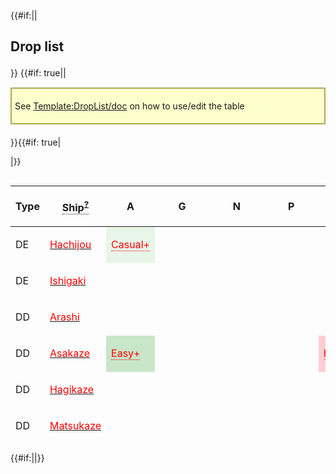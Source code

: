 {{#if:{{{compact|}}}||<h2>Drop list</h2>{{Section}}}}
{{#if: true||<div style="border: 2px solid #aa5; background: #ffc; padding: 5px; margin: 15px auto 20px;">See [[Template:DropList/doc]] on how to use/edit the table</div>
}}{{#if: true|<div class="toggle" data-target="droplist-non-rare-ship" data-default="hide" style="display: none;"><span class="toggle-show" style="cursor: pointer; color: #006cb0;">☑ All drops (enabled)</span><span class="toggle-hide" style="cursor: pointer; color: #006cb0;">☒ All drops (disabled, only rare drops)</span></div>
|}}<div style="max-height: 429px; overflow: auto;">
{| class="article-table sortable " align="center" width="100%" style="text-align:center; line-height:15px;"
!Type
!<span style="border-bottom:1px dotted;">Ship<sup>[[Template:DropList/doc|?]]</sup></span>
!A
!G
!N
!P
!Q
!style="background-color:#FFCDD2;color:red;"|'''R'''
|-
|DE
|[[Hachijou|<span style="color:red;">Hachijou</span>]]
|style="background-color:#E8F5E9;color:red"|<span title="Casual: &#10;&#160;&#160;S: 2.1% (1/48)&#10;Easy: &#10;&#160;&#160;S: 2% (25/1274)&#10;Medium: &#10;&#160;&#160;S: 1.8% (19/1067)&#10;Hard: &#10;&#160;&#160;S: 2.7% (130/4761)" style="cursor:help;border-bottom:1px dotted">Casual+</span>
|
|
|
|
|
|-
|DE
|[[Ishigaki|<span style="color:red;">Ishigaki</span>]]
|
|
|
|
|
|style="background-color:#E8F5E9;color:"|<span title="Casual: &#10;&#160;&#160;S: 3.9% (46/1166) &#10;&#160;&#160;A: 1.1% (2/190)&#10;Easy: &#10;&#160;&#160;S: 6.4% (252/3945) &#10;&#160;&#160;A: 1.5% (11/750)&#10;Medium: &#10;&#160;&#160;S: 5.4% (96/1783) &#10;&#160;&#160;A: 1.7% (14/846)&#10;Hard: &#10;&#160;&#160;S: 7.7% (1739/22718) &#10;&#160;&#160;A: 3.9% (431/11077)" style="cursor:help;border-bottom:1px dotted">Casual+</span>
|-
|DD
|[[Arashi|<span style="color:red;">Arashi</span>]]
|
|
|
|
|
|style="background-color:#E8F5E9;color:"|<span title="Casual: &#10;&#160;&#160;S: 1.9% (22/1166)&#10;Easy: &#10;&#160;&#160;S: 1.7% (67/3945) &#10;&#160;&#160;A: 2% (15/750)&#10;Medium: &#10;&#160;&#160;S: 1.7% (31/1783) &#10;&#160;&#160;A: 1.7% (14/846)&#10;Hard: &#10;&#160;&#160;S: 2% (454/22718) &#10;&#160;&#160;A: 2.2% (240/11077)" style="cursor:help;border-bottom:1px dotted">Casual+</span>
|-
|DD
|[[Asakaze|<span style="color:red;">Asakaze</span>]]
|style="background-color:#C8E6C9;color:red"|<span title="Easy: &#10;&#160;&#160;S: 2% (26/1274)&#10;Medium: &#10;&#160;&#160;S: 2% (21/1067)&#10;Hard: &#10;&#160;&#160;S: 2.7% (129/4761)" style="cursor:help;border-bottom:1px dotted">Easy+</span>
|
|
|
|style="background-color:#FFCDD2;color:red"|<span title="Hard: &#10;&#160;&#160;S: 1.4% (187/13322)" style="cursor:help;border-bottom:1px dotted">Hard+</span>
|
|-
|DD
|[[Hagikaze|<span style="color:red;">Hagikaze</span>]]
|
|
|
|
|
|style="background-color:#E8F5E9;color:"|<span title="Casual: &#10;&#160;&#160;S: 2.1% (24/1166)&#10;Easy: &#10;&#160;&#160;S: 1.7% (67/3945) &#10;&#160;&#160;A: 2.1% (16/750)&#10;Medium: &#10;&#160;&#160;S: 1.8% (32/1783) &#10;&#160;&#160;A: 1.2% (10/846)&#10;Hard: &#10;&#160;&#160;S: 2.1% (469/22718) &#10;&#160;&#160;A: 2% (222/11077)" style="cursor:help;border-bottom:1px dotted">Casual+</span>
|-
|DD
|[[Matsukaze|<span style="color:red;">Matsukaze</span>]]
|
|
|
|
|
|style="background-color:#E8F5E9;color:"|<span title="Casual: &#10;&#160;&#160;S: 4.1% (48/1166) &#10;&#160;&#160;A: 2.6% (5/190)&#10;Easy: &#10;&#160;&#160;S: 4% (156/3945) &#10;&#160;&#160;A: 1.9% (14/750)&#10;Medium: &#10;&#160;&#160;S: 5.7% (101/1783) &#10;&#160;&#160;A: 2.1% (18/846)&#10;Hard: &#10;&#160;&#160;S: 5.4% (1235/22718) &#10;&#160;&#160;A: 2.8% (310/11077)" style="cursor:help;border-bottom:1px dotted">Casual+</span>
|-
|DD
|[[Minazuki|<span style="color:red;">Minazuki</span>]]
|style="background-color:#C8E6C9;color:red"|<span title="Easy: &#10;&#160;&#160;S: 1.3% (16/1274)&#10;Medium: &#10;&#160;&#160;S: 1.7% (18/1067)&#10;Hard: &#10;&#160;&#160;S: 1.4% (66/4761)" style="cursor:help;border-bottom:1px dotted">Easy+</span>
|
|
|
|style="background-color:#E8F5E9;color:red"|<span title="Casual: &#10;&#160;&#160;S: 1.5% (13/844)&#10;Easy: &#10;&#160;&#160;S: 1.7% (45/2640)&#10;Medium: &#10;&#160;&#160;S: 1.1% (12/1106)&#10;Hard: &#10;&#160;&#160;S: 1.4% (190/13322)" style="cursor:help;border-bottom:1px dotted">Casual+</span>
|
|-
|DD
|[[Minegumo|<span style="color:red;">Minegumo</span>]]
|
|
|
|
|
|style="background-color:#E8F5E9;color:"|<span title="Casual: &#10;&#160;&#160;S: 1.5% (17/1166)&#10;Easy: &#10;&#160;&#160;S: 2.7% (105/3945)&#10;Medium: &#10;&#160;&#160;S: 3.5% (62/1783)&#10;Hard: &#10;&#160;&#160;S: 2.7% (603/22718) &#10;&#160;&#160;A: 0.9% (102/11077)" style="cursor:help;border-bottom:1px dotted">Casual+</span>
|-
|DD
|[[Uzuki|<span style="color:red;">Uzuki</span>]]
|style="background-color:#E8F5E9;color:red"|<span title="Casual: &#10;&#160;&#160;S: 4.2% (2/48)&#10;Easy: &#10;&#160;&#160;S: 1.8% (23/1274)&#10;Medium: &#10;&#160;&#160;S: 1.9% (20/1067)&#10;Hard: &#10;&#160;&#160;S: 1.4% (69/4761)" style="cursor:help;border-bottom:1px dotted">Casual+</span>
|
|
|
|style="background-color:#E8F5E9;color:red"|<span title="Casual: &#10;&#160;&#160;S: 1.3% (11/844)&#10;Easy: &#10;&#160;&#160;S: 1.7% (45/2640)&#10;Medium: &#10;&#160;&#160;S: 0.8% (9/1106)&#10;Hard: &#10;&#160;&#160;S: 1.5% (197/13322)" style="cursor:help;border-bottom:1px dotted">Casual+</span>
|
|-
|CL
|[[Ooyodo|<span style="color:red;">Ooyodo</span>]]
|
|
|
|
|
|style="background-color:#E8F5E9;color:"|<span title="Casual: &#10;&#160;&#160;S: 4.2% (49/1166)&#10;Easy: &#10;&#160;&#160;S: 3.6% (141/3945)&#10;Medium: &#10;&#160;&#160;S: 4% (71/1783) &#10;&#160;&#160;A: 0.5% (4/846)&#10;Hard: &#10;&#160;&#160;S: 4.3% (979/22718) &#10;&#160;&#160;A: 0.8% (89/11077)" style="cursor:help;border-bottom:1px dotted">Casual+</span>
|-
|CA
|[[Mikuma|<span style="color:red;">Mikuma</span>]]
|style="background-color:#C8E6C9;color:red"|<span title="Easy: &#10;&#160;&#160;S: 1.6% (20/1274)&#10;Medium: &#10;&#160;&#160;S: 1.2% (13/1067)&#10;Hard: &#10;&#160;&#160;S: 1.4% (65/4761)" style="cursor:help;border-bottom:1px dotted">Easy+</span>
|
|
|
|style="background-color:#C8E6C9;color:red"|<span title="Easy: &#10;&#160;&#160;S: 0.4% (10/2640)&#10;Medium: &#10;&#160;&#160;S: 1.4% (16/1106)&#10;Hard: &#10;&#160;&#160;S: 1.5% (195/13322)" style="cursor:help;border-bottom:1px dotted">Easy+</span>
|
|-
|CV
|[[Unryuu|<span style="color:red;">Unryuu</span>]]
|style="background-color:#C8E6C9;color:red"|<span title="Easy: &#10;&#160;&#160;S: 1.3% (17/1274)&#10;Medium: &#10;&#160;&#160;S: 1.6% (17/1067)&#10;Hard: &#10;&#160;&#160;S: 1.9% (89/4761)" style="cursor:help;border-bottom:1px dotted">Easy+</span>
|
|
|
|
|
|-
|SSV
|[[I-13|<span style="color:red;">I-13</span>]]
|
|
|
|
|
|style="background-color:#E8F5E9;color:red"|<span title="Casual: &#10;&#160;&#160;S: 1.6% (19/1166)&#10;Easy: &#10;&#160;&#160;S: 1.1% (45/3945)&#10;Medium: &#10;&#160;&#160;S: 0.7% (13/1783)&#10;Hard: &#10;&#160;&#160;S: 1.8% (411/22718)" style="cursor:help;border-bottom:1px dotted">Casual+</span>
|-
|AR
|[[Akashi|<span style="color:red;">Akashi</span>]]
|style="background-color:#C8E6C9;color:red"|<span title="Easy: &#10;&#160;&#160;S: 0.3% (4/1274)&#10;Medium: &#10;&#160;&#160;S: 0.7% (7/1067)&#10;Hard: &#10;&#160;&#160;S: 1% (47/4761)" style="cursor:help;border-bottom:1px dotted">Easy+</span>
|
|
|
|
|
|-
|CT
|[[Kashima|<span style="color:red;">Kashima</span>]]
|
|
|
|
|
|style="background-color:#E8F5E9;color:"|<span title="Casual: &#10;&#160;&#160;S: 1.9% (22/1166)&#10;Easy: &#10;&#160;&#160;S: 2.6% (103/3945)&#10;Medium: &#10;&#160;&#160;S: 4.4% (78/1783) &#10;&#160;&#160;A: 1.9% (16/846)&#10;Hard: &#10;&#160;&#160;S: 3.6% (826/22718) &#10;&#160;&#160;A: 1.3% (146/11077)" style="cursor:help;border-bottom:1px dotted">Casual+</span>
|- class="toggle-target-droplist-non-rare-ship" style="display:none;"
|DD
|[[Yayoi|<span style="color:green;">Yayoi</span>]]
|style="background-color:#E8F5E9;color:red"|<span title="Casual: &#10;&#160;&#160;S: 6.3% (3/48)&#10;Easy: &#10;&#160;&#160;S: 1.2% (15/1274)&#10;Medium: &#10;&#160;&#160;S: 1.3% (14/1067)&#10;Hard: &#10;&#160;&#160;S: 1.4% (66/4761)" style="cursor:help;border-bottom:1px dotted">Casual+</span>
|style="background-color:#FFE0B2;color:red"|<span title="Medium: &#10;&#160;&#160;S: 6.7% (1/15)&#10;Hard: &#10;&#160;&#160;S: 1.7% (1/59)" style="cursor:help;border-bottom:1px dotted">Medium+</span>
|
|
|style="background-color:#E8F5E9;color:red"|<span title="Casual: &#10;&#160;&#160;S: 1.7% (14/844)&#10;Easy: &#10;&#160;&#160;S: 1.1% (29/2640)&#10;Medium: &#10;&#160;&#160;S: 1% (11/1106)&#10;Hard: &#10;&#160;&#160;S: 1.4% (183/13322)" style="cursor:help;border-bottom:1px dotted">Casual+</span>
|
|- class="toggle-target-droplist-non-rare-ship" style="display:none;"
|CL
|[[Abukuma|<span style="color:green;">Abukuma</span>]]
|style="background-color:#C8E6C9;color:red"|<span title="Easy: &#10;&#160;&#160;S: 1.6% (20/1274)&#10;Medium: &#10;&#160;&#160;S: 1% (11/1067)&#10;Hard: &#10;&#160;&#160;S: 1.3% (61/4761)" style="cursor:help;border-bottom:1px dotted">Easy+</span>
|
|
|
|style="background-color:#E8F5E9;color:red"|<span title="Casual: &#10;&#160;&#160;S: 1.5% (13/844)&#10;Easy: &#10;&#160;&#160;S: 1.4% (38/2640)&#10;Medium: &#10;&#160;&#160;S: 1.3% (14/1106)&#10;Hard: &#10;&#160;&#160;S: 1.6% (212/13322)" style="cursor:help;border-bottom:1px dotted">Casual+</span>
|
|- class="toggle-target-droplist-non-rare-ship" style="display:none;"
|CL
|[[Kinu|<span style="color:green;">Kinu</span>]]
|style="background-color:#E8F5E9;color:red"|<span title="Casual: &#10;&#160;&#160;S: 4.2% (2/48)&#10;Easy: &#10;&#160;&#160;S: 0.9% (11/1274)&#10;Medium: &#10;&#160;&#160;S: 0.8% (9/1067)&#10;Hard: &#10;&#160;&#160;S: 1.2% (57/4761)" style="cursor:help;border-bottom:1px dotted">Casual+</span>
|
|
|
|style="background-color:#E8F5E9;color:red"|<span title="Casual: &#10;&#160;&#160;S: 0.5% (4/844)&#10;Easy: &#10;&#160;&#160;S: 1.4% (38/2640)&#10;Medium: &#10;&#160;&#160;S: 1.7% (19/1106)&#10;Hard: &#10;&#160;&#160;S: 1.4% (182/13322)" style="cursor:help;border-bottom:1px dotted">Casual+</span>
|
|- class="toggle-target-droplist-non-rare-ship" style="display:none;"
|CL
|[[Kitakami|<span style="color:green;">Kitakami</span>]]
|style="background-color:#C8E6C9;color:red"|<span title="Easy: &#10;&#160;&#160;S: 1.3% (17/1274)&#10;Medium: &#10;&#160;&#160;S: 1.8% (19/1067)&#10;Hard: &#10;&#160;&#160;S: 1.3% (64/4761)" style="cursor:help;border-bottom:1px dotted">Easy+</span>
|style="background-color:#FFCDD2;color:red"|<span title="Hard: &#10;&#160;&#160;S: 3.4% (2/59)" style="cursor:help;border-bottom:1px dotted">Hard+</span>
|
|
|style="background-color:#E8F5E9;color:red"|<span title="Casual: &#10;&#160;&#160;S: 2.3% (19/844)&#10;Easy: &#10;&#160;&#160;S: 1.3% (35/2640)&#10;Medium: &#10;&#160;&#160;S: 1.4% (15/1106)&#10;Hard: &#10;&#160;&#160;S: 1.4% (189/13322)" style="cursor:help;border-bottom:1px dotted">Casual+</span>
|
|- class="toggle-target-droplist-non-rare-ship" style="display:none;"
|CL
|[[Nagara|<span style="color:green;">Nagara</span>]]
|style="background-color:#E8F5E9;color:"|<span title="Casual: &#10;&#160;&#160;S: 4.2% (2/48)&#10;Easy: &#10;&#160;&#160;S: 1.8% (23/1274) &#10;&#160;&#160;A: 2.1% (5/235)&#10;Medium: &#10;&#160;&#160;S: 1.5% (16/1067) &#10;&#160;&#160;A: 0.7% (1/143)&#10;Hard: &#10;&#160;&#160;S: 1.5% (73/4761) &#10;&#160;&#160;A: 1.1% (20/1883)" style="cursor:help;border-bottom:1px dotted">Casual+</span>
|style="background-color:#FFCDD2;color:red"|<span title="Hard: &#10;&#160;&#160;S: 1.7% (1/59)" style="cursor:help;border-bottom:1px dotted">Hard+</span>
|style="background-color:#E8F5E9;color:red"|<span title="Casual: &#10;&#160;&#160;S: 3.6% (2/56)&#10;Medium: &#10;&#160;&#160;S: 1.9% (1/52)&#10;Hard: &#10;&#160;&#160;S: 0.6% (1/178)" style="cursor:help;border-bottom:1px dotted">Casual+</span>
|style="background-color:#E8F5E9;color:red"|<span title="Casual: &#10;&#160;&#160;S: 1.1% (13/1213)&#10;Easy: &#10;&#160;&#160;S: 1.1% (43/4045)&#10;Medium: &#10;&#160;&#160;S: 1.6% (32/2026)&#10;Hard: &#10;&#160;&#160;S: 1.4% (320/22203)" style="cursor:help;border-bottom:1px dotted">Casual+</span>
|style="background-color:#E8F5E9;color:"|<span title="Casual: &#10;&#160;&#160;S: 1.3% (11/844)&#10;Easy: &#10;&#160;&#160;S: 1.4% (37/2640) &#10;&#160;&#160;A: 0.6% (15/2396)&#10;Medium: &#10;&#160;&#160;S: 0.9% (10/1106) &#10;&#160;&#160;A: 1.2% (18/1538)&#10;Hard: &#10;&#160;&#160;S: 1.3% (175/13322) &#10;&#160;&#160;A: 1.1% (224/19885)" style="cursor:help;border-bottom:1px dotted">Casual+</span>
|
|- class="toggle-target-droplist-non-rare-ship" style="display:none;"
|CL
|[[Ooi|<span style="color:green;">Ooi</span>]]
|style="background-color:#C8E6C9;color:red"|<span title="Easy: &#10;&#160;&#160;S: 1.2% (15/1274)&#10;Medium: &#10;&#160;&#160;S: 1.7% (18/1067)&#10;Hard: &#10;&#160;&#160;S: 1.2% (56/4761)" style="cursor:help;border-bottom:1px dotted">Easy+</span>
|
|
|
|style="background-color:#E8F5E9;color:red"|<span title="Casual: &#10;&#160;&#160;S: 1.2% (10/844)&#10;Easy: &#10;&#160;&#160;S: 1.7% (44/2640)&#10;Medium: &#10;&#160;&#160;S: 1.5% (17/1106)&#10;Hard: &#10;&#160;&#160;S: 1.3% (175/13322)" style="cursor:help;border-bottom:1px dotted">Casual+</span>
|
|- class="toggle-target-droplist-non-rare-ship" style="display:none;"
|CL
|[[Sendai|<span style="color:green;">Sendai</span>]]
|style="background-color:#E8F5E9;color:"|<span title="Casual: &#10;&#160;&#160;A: 9.1% (1/11)&#10;Easy: &#10;&#160;&#160;S: 1.3% (16/1274) &#10;&#160;&#160;A: 0.9% (2/235)&#10;Medium: &#10;&#160;&#160;S: 2.5% (27/1067)&#10;Hard: &#10;&#160;&#160;S: 1.5% (71/4761) &#10;&#160;&#160;A: 1.4% (27/1883)" style="cursor:help;border-bottom:1px dotted">Casual+</span>
|style="background-color:#C8E6C9;color:red"|<span title="Easy: &#10;&#160;&#160;S: 7.7% (1/13)&#10;Hard: &#10;&#160;&#160;S: 1.7% (1/59)" style="cursor:help;border-bottom:1px dotted">Easy+</span>
|style="background-color:#C8E6C9;color:red"|<span title="Easy: &#10;&#160;&#160;S: 2.8% (3/106)&#10;Medium: &#10;&#160;&#160;S: 1.9% (1/52)&#10;Hard: &#10;&#160;&#160;S: 1.1% (2/178)" style="cursor:help;border-bottom:1px dotted">Easy+</span>
|style="background-color:#E8F5E9;color:red"|<span title="Casual: &#10;&#160;&#160;S: 1.7% (21/1213)&#10;Easy: &#10;&#160;&#160;S: 1.5% (62/4045)&#10;Medium: &#10;&#160;&#160;S: 1.7% (34/2026)&#10;Hard: &#10;&#160;&#160;S: 1.3% (283/22203)" style="cursor:help;border-bottom:1px dotted">Casual+</span>
|style="background-color:#E8F5E9;color:"|<span title="Casual: &#10;&#160;&#160;S: 1.7% (14/844)&#10;Easy: &#10;&#160;&#160;S: 1.2% (31/2640)&#10;Medium: &#10;&#160;&#160;S: 1.8% (20/1106) &#10;&#160;&#160;A: 0.6% (9/1538)&#10;Hard: &#10;&#160;&#160;S: 1.3% (174/13322) &#10;&#160;&#160;A: 1.1% (215/19885)" style="cursor:help;border-bottom:1px dotted">Casual+</span>
|
|- class="toggle-target-droplist-non-rare-ship" style="display:none;"
|CL
|[[Yuubari|<span style="color:green;">Yuubari</span>]]
|style="background-color:#E8F5E9;color:red"|<span title="Casual: &#10;&#160;&#160;S: 6.3% (3/48)&#10;Easy: &#10;&#160;&#160;S: 1.3% (16/1274)&#10;Medium: &#10;&#160;&#160;S: 1.3% (14/1067)&#10;Hard: &#10;&#160;&#160;S: 1.1% (52/4761)" style="cursor:help;border-bottom:1px dotted">Casual+</span>
|style="background-color:#FFCDD2;color:red"|<span title="Hard: &#10;&#160;&#160;S: 3.4% (2/59)" style="cursor:help;border-bottom:1px dotted">Hard+</span>
|
|
|style="background-color:#E8F5E9;color:red"|<span title="Casual: &#10;&#160;&#160;S: 1.1% (9/844)&#10;Easy: &#10;&#160;&#160;S: 1.2% (32/2640)&#10;Medium: &#10;&#160;&#160;S: 1.3% (14/1106)&#10;Hard: &#10;&#160;&#160;S: 1.6% (209/13322)" style="cursor:help;border-bottom:1px dotted">Casual+</span>
|
|- class="toggle-target-droplist-non-rare-ship" style="display:none;"
|CA
|[[Atago|<span style="color:green;">Atago</span>]]
|style="background-color:#C8E6C9;color:"|<span title="Easy: &#10;&#160;&#160;S: 1.4% (18/1274)&#10;Medium: &#10;&#160;&#160;S: 1.6% (17/1067)&#10;Hard: &#10;&#160;&#160;S: 1.3% (60/4761) &#10;&#160;&#160;A: 1.2% (22/1883)" style="cursor:help;border-bottom:1px dotted">Easy+</span>
|style="background-color:#FFCDD2;color:red"|<span title="Hard: &#10;&#160;&#160;S: 1.7% (1/59)" style="cursor:help;border-bottom:1px dotted">Hard+</span>
|style="background-color:#FFE0B2;color:red"|<span title="Medium: &#10;&#160;&#160;S: 1.9% (1/52)&#10;Hard: &#10;&#160;&#160;S: 0.6% (1/178)" style="cursor:help;border-bottom:1px dotted">Medium+</span>
|style="background-color:#C8E6C9;color:red"|<span title="Easy: &#10;&#160;&#160;S: 0.2% (8/4045)&#10;Medium: &#10;&#160;&#160;S: 1% (21/2026)&#10;Hard: &#10;&#160;&#160;S: 1.4% (309/22203)" style="cursor:help;border-bottom:1px dotted">Easy+</span>
|style="background-color:#E8F5E9;color:red"|<span title="Casual: &#10;&#160;&#160;S: 0.9% (8/844)&#10;Easy: &#10;&#160;&#160;S: 1.1% (29/2640)&#10;Medium: &#10;&#160;&#160;S: 1.2% (13/1106)&#10;Hard: &#10;&#160;&#160;S: 1.4% (184/13322)" style="cursor:help;border-bottom:1px dotted">Casual+</span>
|style="background-color:#E8F5E9;color:"|<span title="Casual: &#10;&#160;&#160;S: 2.3% (27/1166) &#10;&#160;&#160;A: 1.1% (2/190)&#10;Easy: &#10;&#160;&#160;S: 2.1% (82/3945) &#10;&#160;&#160;A: 2.7% (20/750)&#10;Medium: &#10;&#160;&#160;S: 1.9% (34/1783) &#10;&#160;&#160;A: 2.2% (19/846)&#10;Hard: &#10;&#160;&#160;S: 2% (455/22718) &#10;&#160;&#160;A: 2% (227/11077)" style="cursor:help;border-bottom:1px dotted">Casual+</span>
|- class="toggle-target-droplist-non-rare-ship" style="display:none;"
|CA
|[[Chikuma|<span style="color:green;">Chikuma</span>]]
|
|
|
|
|
|style="background-color:#E8F5E9;color:"|<span title="Casual: &#10;&#160;&#160;S: 2.2% (26/1166) &#10;&#160;&#160;A: 0.5% (1/190)&#10;Easy: &#10;&#160;&#160;S: 2.3% (89/3945) &#10;&#160;&#160;A: 2.4% (18/750)&#10;Medium: &#10;&#160;&#160;S: 1.7% (30/1783) &#10;&#160;&#160;A: 1.7% (14/846)&#10;Hard: &#10;&#160;&#160;S: 2% (449/22718) &#10;&#160;&#160;A: 1.9% (206/11077)" style="cursor:help;border-bottom:1px dotted">Casual+</span>
|- class="toggle-target-droplist-non-rare-ship" style="display:none;"
|CA
|[[Kinugasa|<span style="color:green;">Kinugasa</span>]]
|style="background-color:#C8E6C9;color:red"|<span title="Easy: &#10;&#160;&#160;S: 0.9% (12/1274)&#10;Medium: &#10;&#160;&#160;S: 1.1% (12/1067)&#10;Hard: &#10;&#160;&#160;S: 1.1% (53/4761)" style="cursor:help;border-bottom:1px dotted">Easy+</span>
|
|
|
|style="background-color:#E8F5E9;color:red"|<span title="Casual: &#10;&#160;&#160;S: 1.3% (11/844)&#10;Easy: &#10;&#160;&#160;S: 1.4% (37/2640)&#10;Medium: &#10;&#160;&#160;S: 1.6% (18/1106)&#10;Hard: &#10;&#160;&#160;S: 1.3% (174/13322)" style="cursor:help;border-bottom:1px dotted">Casual+</span>
|style="background-color:#E8F5E9;color:"|<span title="Casual: &#10;&#160;&#160;S: 1.9% (22/1166) &#10;&#160;&#160;A: 0.5% (1/190)&#10;Easy: &#10;&#160;&#160;S: 2.3% (89/3945) &#10;&#160;&#160;A: 2.7% (20/750)&#10;Medium: &#10;&#160;&#160;S: 1.9% (34/1783) &#10;&#160;&#160;A: 1.5% (13/846)&#10;Hard: &#10;&#160;&#160;S: 2.3% (520/22718) &#10;&#160;&#160;A: 2.2% (244/11077)" style="cursor:help;border-bottom:1px dotted">Casual+</span>
|- class="toggle-target-droplist-non-rare-ship" style="display:none;"
|CA
|[[Kumano|<span style="color:green;">Kumano</span>]]
|
|
|
|
|
|style="background-color:#E8F5E9;color:"|<span title="Casual: &#10;&#160;&#160;S: 2.6% (30/1166) &#10;&#160;&#160;A: 1.6% (3/190)&#10;Easy: &#10;&#160;&#160;S: 2% (77/3945) &#10;&#160;&#160;A: 1.9% (14/750)&#10;Medium: &#10;&#160;&#160;S: 2.5% (44/1783) &#10;&#160;&#160;A: 1.9% (16/846)&#10;Hard: &#10;&#160;&#160;S: 1.9% (435/22718) &#10;&#160;&#160;A: 1.9% (212/11077)" style="cursor:help;border-bottom:1px dotted">Casual+</span>
|- class="toggle-target-droplist-non-rare-ship" style="display:none;"
|CA
|[[Mogami|<span style="color:green;">Mogami</span>]]
|style="background-color:#E8F5E9;color:red"|<span title="Casual: &#10;&#160;&#160;S: 6.3% (3/48)&#10;Easy: &#10;&#160;&#160;S: 0.6% (8/1274)&#10;Medium: &#10;&#160;&#160;S: 1.1% (12/1067)&#10;Hard: &#10;&#160;&#160;S: 1.3% (60/4761)" style="cursor:help;border-bottom:1px dotted">Casual+</span>
|style="background-color:#E8F5E9;color:red"|<span title="Casual: &#10;&#160;&#160;S: 14.3% (1/7)&#10;Hard: &#10;&#160;&#160;S: 3.4% (2/59)" style="cursor:help;border-bottom:1px dotted">Casual+</span>
|style="background-color:#FFCDD2;color:red"|<span title="Hard: &#10;&#160;&#160;S: 0.6% (1/178)" style="cursor:help;border-bottom:1px dotted">Hard+</span>
|style="background-color:#FFCDD2;color:red"|<span title="Hard: &#10;&#160;&#160;S: 0.5% (111/22203)" style="cursor:help;border-bottom:1px dotted">Hard+</span>
|style="background-color:#E8F5E9;color:red"|<span title="Casual: &#10;&#160;&#160;S: 1.3% (11/844)&#10;Easy: &#10;&#160;&#160;S: 1.5% (40/2640)&#10;Medium: &#10;&#160;&#160;S: 0.6% (7/1106)&#10;Hard: &#10;&#160;&#160;S: 1.4% (188/13322)" style="cursor:help;border-bottom:1px dotted">Casual+</span>
|style="background-color:#E8F5E9;color:"|<span title="Casual: &#10;&#160;&#160;S: 1.6% (19/1166) &#10;&#160;&#160;A: 2.6% (5/190)&#10;Easy: &#10;&#160;&#160;S: 1.9% (73/3945) &#10;&#160;&#160;A: 2% (15/750)&#10;Medium: &#10;&#160;&#160;S: 1.8% (32/1783) &#10;&#160;&#160;A: 1.5% (13/846)&#10;Hard: &#10;&#160;&#160;S: 1.9% (424/22718) &#10;&#160;&#160;A: 1.7% (190/11077)" style="cursor:help;border-bottom:1px dotted">Casual+</span>
|- class="toggle-target-droplist-non-rare-ship" style="display:none;"
|CA
|[[Myoukou|<span style="color:green;">Myoukou</span>]]
|style="background-color:#E8F5E9;color:"|<span title="Casual: &#10;&#160;&#160;S: 4.2% (2/48)&#10;Easy: &#10;&#160;&#160;S: 1.8% (23/1274)&#10;Medium: &#10;&#160;&#160;S: 1.5% (16/1067)&#10;Hard: &#10;&#160;&#160;S: 1.9% (90/4761) &#10;&#160;&#160;A: 1% (18/1883)" style="cursor:help;border-bottom:1px dotted">Casual+</span>
|style="background-color:#FFCDD2;color:red"|<span title="Hard: &#10;&#160;&#160;S: 5.1% (3/59)" style="cursor:help;border-bottom:1px dotted">Hard+</span>
|style="background-color:#FFCDD2;color:red"|<span title="Hard: &#10;&#160;&#160;S: 2.2% (4/178)" style="cursor:help;border-bottom:1px dotted">Hard+</span>
|style="background-color:#FFCDD2;color:red"|<span title="Hard: &#10;&#160;&#160;S: 1.5% (327/22203)" style="cursor:help;border-bottom:1px dotted">Hard+</span>
|style="background-color:#E8F5E9;color:red"|<span title="Casual: &#10;&#160;&#160;S: 1.8% (15/844)&#10;Easy: &#10;&#160;&#160;S: 1.3% (33/2640)&#10;Medium: &#10;&#160;&#160;S: 0.9% (10/1106)&#10;Hard: &#10;&#160;&#160;S: 1.4% (189/13322)" style="cursor:help;border-bottom:1px dotted">Casual+</span>
|style="background-color:#E8F5E9;color:"|<span title="Casual: &#10;&#160;&#160;S: 1.3% (15/1166) &#10;&#160;&#160;A: 1.6% (3/190)&#10;Easy: &#10;&#160;&#160;S: 2.3% (90/3945) &#10;&#160;&#160;A: 1.2% (9/750)&#10;Medium: &#10;&#160;&#160;S: 2.3% (41/1783) &#10;&#160;&#160;A: 3% (25/846)&#10;Hard: &#10;&#160;&#160;S: 1.9% (439/22718) &#10;&#160;&#160;A: 2% (218/11077)" style="cursor:help;border-bottom:1px dotted">Casual+</span>
|- class="toggle-target-droplist-non-rare-ship" style="display:none;"
|CA
|[[Suzuya|<span style="color:green;">Suzuya</span>]]
|
|
|
|
|
|style="background-color:#E8F5E9;color:"|<span title="Casual: &#10;&#160;&#160;S: 1.8% (21/1166) &#10;&#160;&#160;A: 1.6% (3/190)&#10;Easy: &#10;&#160;&#160;S: 2.4% (95/3945) &#10;&#160;&#160;A: 1.5% (11/750)&#10;Medium: &#10;&#160;&#160;S: 2.2% (40/1783) &#10;&#160;&#160;A: 2.7% (23/846)&#10;Hard: &#10;&#160;&#160;S: 2% (455/22718) &#10;&#160;&#160;A: 1.8% (202/11077)" style="cursor:help;border-bottom:1px dotted">Casual+</span>
|- class="toggle-target-droplist-non-rare-ship" style="display:none;"
|CA
|[[Takao|<span style="color:green;">Takao</span>]]
|style="background-color:#E8F5E9;color:"|<span title="Casual: &#10;&#160;&#160;S: 2.1% (1/48)&#10;Easy: &#10;&#160;&#160;S: 1.1% (14/1274)&#10;Medium: &#10;&#160;&#160;S: 2.1% (22/1067)&#10;Hard: &#10;&#160;&#160;S: 1.4% (67/4761) &#10;&#160;&#160;A: 0.8% (15/1883)" style="cursor:help;border-bottom:1px dotted">Casual+</span>
|style="background-color:#C8E6C9;color:red"|<span title="Easy: &#10;&#160;&#160;S: 7.7% (1/13)&#10;Medium: &#10;&#160;&#160;S: 6.7% (1/15)&#10;Hard: &#10;&#160;&#160;S: 1.7% (1/59)" style="cursor:help;border-bottom:1px dotted">Easy+</span>
|
|style="background-color:#FFE0B2;color:red"|<span title="Medium: &#10;&#160;&#160;S: 0.5% (10/2026)&#10;Hard: &#10;&#160;&#160;S: 1.4% (306/22203)" style="cursor:help;border-bottom:1px dotted">Medium+</span>
|style="background-color:#E8F5E9;color:red"|<span title="Casual: &#10;&#160;&#160;S: 0.8% (7/844)&#10;Easy: &#10;&#160;&#160;S: 1.2% (31/2640)&#10;Medium: &#10;&#160;&#160;S: 0.6% (7/1106)&#10;Hard: &#10;&#160;&#160;S: 1.4% (182/13322)" style="cursor:help;border-bottom:1px dotted">Casual+</span>
|
|- class="toggle-target-droplist-non-rare-ship" style="display:none;"
|CA
|[[Tone|<span style="color:green;">Tone</span>]]
|
|
|
|
|
|style="background-color:#E8F5E9;color:"|<span title="Casual: &#10;&#160;&#160;S: 1.8% (21/1166) &#10;&#160;&#160;A: 2.1% (4/190)&#10;Easy: &#10;&#160;&#160;S: 2% (79/3945) &#10;&#160;&#160;A: 1.9% (14/750)&#10;Medium: &#10;&#160;&#160;S: 2% (35/1783) &#10;&#160;&#160;A: 1.8% (15/846)&#10;Hard: &#10;&#160;&#160;S: 2% (452/22718) &#10;&#160;&#160;A: 1.9% (211/11077)" style="cursor:help;border-bottom:1px dotted">Casual+</span>
|- class="toggle-target-droplist-non-rare-ship" style="display:none;"
|CVL
|[[Hiyou|<span style="color:green;">Hiyou</span>]]
|style="background-color:#C8E6C9;color:"|<span title="Easy: &#10;&#160;&#160;S: 1.2% (15/1274)&#10;Medium: &#10;&#160;&#160;S: 1.3% (14/1067) &#10;&#160;&#160;A: 0.7% (1/143)&#10;Hard: &#10;&#160;&#160;S: 1.3% (61/4761) &#10;&#160;&#160;A: 1.1% (20/1883)" style="cursor:help;border-bottom:1px dotted">Easy+</span>
|
|style="background-color:#C8E6C9;color:red"|<span title="Easy: &#10;&#160;&#160;S: 3.8% (4/106)&#10;Hard: &#10;&#160;&#160;S: 0.6% (1/178)" style="cursor:help;border-bottom:1px dotted">Easy+</span>
|style="background-color:#E8F5E9;color:red"|<span title="Casual: &#10;&#160;&#160;S: 1.2% (14/1213)&#10;Easy: &#10;&#160;&#160;S: 1.5% (62/4045)&#10;Medium: &#10;&#160;&#160;S: 2.1% (42/2026)&#10;Hard: &#10;&#160;&#160;S: 1.4% (315/22203)" style="cursor:help;border-bottom:1px dotted">Casual+</span>
|style="background-color:#E8F5E9;color:red"|<span title="Casual: &#10;&#160;&#160;S: 1.9% (16/844)&#10;Easy: &#10;&#160;&#160;S: 1.4% (36/2640)&#10;Medium: &#10;&#160;&#160;S: 1.4% (15/1106)&#10;Hard: &#10;&#160;&#160;S: 1.2% (166/13322)" style="cursor:help;border-bottom:1px dotted">Casual+</span>
|style="background-color:#E8F5E9;color:red"|<span title="Casual: &#10;&#160;&#160;S: 2% (23/1166)&#10;Easy: &#10;&#160;&#160;S: 1.8% (70/3945)&#10;Medium: &#10;&#160;&#160;S: 1.9% (33/1783)&#10;Hard: &#10;&#160;&#160;S: 1.9% (431/22718)" style="cursor:help;border-bottom:1px dotted">Casual+</span>
|- class="toggle-target-droplist-non-rare-ship" style="display:none;"
|CVL
|[[Junyou|<span style="color:green;">Junyou</span>]]
|style="background-color:#C8E6C9;color:"|<span title="Easy: &#10;&#160;&#160;S: 1.3% (17/1274) &#10;&#160;&#160;A: 2.6% (6/235)&#10;Medium: &#10;&#160;&#160;S: 1.4% (15/1067) &#10;&#160;&#160;A: 0.7% (1/143)&#10;Hard: &#10;&#160;&#160;S: 1.1% (52/4761) &#10;&#160;&#160;A: 1.1% (21/1883)" style="cursor:help;border-bottom:1px dotted">Easy+</span>
|style="background-color:#C8E6C9;color:red"|<span title="Easy: &#10;&#160;&#160;S: 7.7% (1/13)" style="cursor:help;border-bottom:1px dotted">Easy+</span>
|style="background-color:#C8E6C9;color:red"|<span title="Easy: &#10;&#160;&#160;S: 1.9% (2/106)&#10;Medium: &#10;&#160;&#160;S: 3.8% (2/52)" style="cursor:help;border-bottom:1px dotted">Easy+</span>
|style="background-color:#E8F5E9;color:red"|<span title="Casual: &#10;&#160;&#160;S: 1.2% (14/1213)&#10;Easy: &#10;&#160;&#160;S: 1.3% (54/4045)&#10;Medium: &#10;&#160;&#160;S: 1.5% (30/2026)&#10;Hard: &#10;&#160;&#160;S: 1.3% (295/22203)" style="cursor:help;border-bottom:1px dotted">Casual+</span>
|style="background-color:#E8F5E9;color:red"|<span title="Casual: &#10;&#160;&#160;S: 1.2% (10/844)&#10;Easy: &#10;&#160;&#160;S: 1.9% (49/2640)&#10;Medium: &#10;&#160;&#160;S: 2% (22/1106)&#10;Hard: &#10;&#160;&#160;S: 1.5% (194/13322)" style="cursor:help;border-bottom:1px dotted">Casual+</span>
|style="background-color:#E8F5E9;color:red"|<span title="Casual: &#10;&#160;&#160;S: 2.5% (29/1166)&#10;Easy: &#10;&#160;&#160;S: 2% (80/3945)&#10;Medium: &#10;&#160;&#160;S: 2.4% (43/1783)&#10;Hard: &#10;&#160;&#160;S: 2.1% (470/22718)" style="cursor:help;border-bottom:1px dotted">Casual+</span>
|- class="toggle-target-droplist-non-rare-ship" style="display:none;"
|CVL
|[[Ryuujou|<span style="color:green;">Ryuujou</span>]]
|style="background-color:#E8F5E9;color:"|<span title="Casual: &#10;&#160;&#160;S: 4.2% (2/48)&#10;Easy: &#10;&#160;&#160;S: 0.9% (11/1274) &#10;&#160;&#160;A: 0.4% (1/235)&#10;Medium: &#10;&#160;&#160;S: 1.4% (15/1067) &#10;&#160;&#160;A: 1.4% (2/143)&#10;Hard: &#10;&#160;&#160;S: 1.4% (67/4761) &#10;&#160;&#160;A: 0.8% (15/1883)" style="cursor:help;border-bottom:1px dotted">Casual+</span>
|
|style="background-color:#E8F5E9;color:red"|<span title="Casual: &#10;&#160;&#160;S: 5.4% (3/56)&#10;Easy: &#10;&#160;&#160;S: 1.9% (2/106)&#10;Medium: &#10;&#160;&#160;S: 1.9% (1/52)&#10;Hard: &#10;&#160;&#160;S: 2.2% (4/178)" style="cursor:help;border-bottom:1px dotted">Casual+</span>
|style="background-color:#E8F5E9;color:red"|<span title="Casual: &#10;&#160;&#160;S: 2.1% (25/1213)&#10;Easy: &#10;&#160;&#160;S: 1.3% (53/4045)&#10;Medium: &#10;&#160;&#160;S: 1.1% (23/2026)&#10;Hard: &#10;&#160;&#160;S: 1.5% (326/22203)" style="cursor:help;border-bottom:1px dotted">Casual+</span>
|style="background-color:#E8F5E9;color:red"|<span title="Casual: &#10;&#160;&#160;S: 1.5% (13/844)&#10;Easy: &#10;&#160;&#160;S: 1.7% (44/2640)&#10;Medium: &#10;&#160;&#160;S: 1% (11/1106)&#10;Hard: &#10;&#160;&#160;S: 1.4% (191/13322)" style="cursor:help;border-bottom:1px dotted">Casual+</span>
|
|- class="toggle-target-droplist-non-rare-ship" style="display:none;"
|CVL
|[[Shouhou|<span style="color:green;">Shouhou</span>]]
|style="background-color:#C8E6C9;color:"|<span title="Easy: &#10;&#160;&#160;S: 1.4% (18/1274)&#10;Medium: &#10;&#160;&#160;S: 1.3% (14/1067) &#10;&#160;&#160;A: 0.7% (1/143)&#10;Hard: &#10;&#160;&#160;S: 1.2% (56/4761) &#10;&#160;&#160;A: 1.2% (22/1883)" style="cursor:help;border-bottom:1px dotted">Easy+</span>
|style="background-color:#FFE0B2;color:red"|<span title="Medium: &#10;&#160;&#160;S: 6.7% (1/15)&#10;Hard: &#10;&#160;&#160;S: 5.1% (3/59)" style="cursor:help;border-bottom:1px dotted">Medium+</span>
|style="background-color:#C8E6C9;color:red"|<span title="Easy: &#10;&#160;&#160;S: 0.9% (1/106)&#10;Hard: &#10;&#160;&#160;S: 1.1% (2/178)" style="cursor:help;border-bottom:1px dotted">Easy+</span>
|style="background-color:#C8E6C9;color:red"|<span title="Easy: &#10;&#160;&#160;S: 0.8% (32/4045)&#10;Medium: &#10;&#160;&#160;S: 1% (21/2026)&#10;Hard: &#10;&#160;&#160;S: 1.3% (293/22203)" style="cursor:help;border-bottom:1px dotted">Easy+</span>
|style="background-color:#E8F5E9;color:red"|<span title="Casual: &#10;&#160;&#160;S: 0.9% (8/844)&#10;Easy: &#10;&#160;&#160;S: 1.3% (35/2640)&#10;Medium: &#10;&#160;&#160;S: 1.2% (13/1106)&#10;Hard: &#10;&#160;&#160;S: 1.6% (207/13322)" style="cursor:help;border-bottom:1px dotted">Casual+</span>
|
|- class="toggle-target-droplist-non-rare-ship" style="display:none;"
|CVL
|[[Zuihou|<span style="color:green;">Zuihou</span>]]
|style="background-color:#C8E6C9;color:red"|<span title="Easy: &#10;&#160;&#160;S: 1.7% (22/1274)&#10;Medium: &#10;&#160;&#160;S: 1% (11/1067)&#10;Hard: &#10;&#160;&#160;S: 1.4% (66/4761)" style="cursor:help;border-bottom:1px dotted">Easy+</span>
|
|
|
|style="background-color:#FFE0B2;color:red"|<span title="Medium: &#10;&#160;&#160;S: 0.4% (4/1106)&#10;Hard: &#10;&#160;&#160;S: 1.4% (185/13322)" style="cursor:help;border-bottom:1px dotted">Medium+</span>
|
|- class="toggle-target-droplist-non-rare-ship" style="display:none;"
|FBB
|[[Haruna|<span style="color:green;">Haruna</span>]]
|
|
|
|
|
|style="background-color:#E8F5E9;color:red"|<span title="Casual: &#10;&#160;&#160;S: 1.5% (18/1166)&#10;Easy: &#10;&#160;&#160;S: 2% (80/3945)&#10;Medium: &#10;&#160;&#160;S: 2.3% (41/1783)&#10;Hard: &#10;&#160;&#160;S: 2% (454/22718)" style="cursor:help;border-bottom:1px dotted">Casual+</span>
|- class="toggle-target-droplist-non-rare-ship" style="display:none;"
|FBB
|[[Hiei|<span style="color:green;">Hiei</span>]]
|
|
|
|
|
|style="background-color:#E8F5E9;color:red"|<span title="Casual: &#10;&#160;&#160;S: 1.5% (18/1166)&#10;Easy: &#10;&#160;&#160;S: 2.1% (81/3945)&#10;Medium: &#10;&#160;&#160;S: 1.4% (25/1783)&#10;Hard: &#10;&#160;&#160;S: 1.9% (433/22718)" style="cursor:help;border-bottom:1px dotted">Casual+</span>
|- class="toggle-target-droplist-non-rare-ship" style="display:none;"
|FBB
|[[Kirishima|<span style="color:green;">Kirishima</span>]]
|
|
|
|
|
|style="background-color:#E8F5E9;color:red"|<span title="Casual: &#10;&#160;&#160;S: 1.6% (19/1166)&#10;Easy: &#10;&#160;&#160;S: 2.3% (89/3945)&#10;Medium: &#10;&#160;&#160;S: 2.5% (44/1783)&#10;Hard: &#10;&#160;&#160;S: 2% (445/22718)" style="cursor:help;border-bottom:1px dotted">Casual+</span>
|- class="toggle-target-droplist-non-rare-ship" style="display:none;"
|FBB
|[[Kongou|<span style="color:green;">Kongou</span>]]
|
|
|
|
|
|style="background-color:#E8F5E9;color:red"|<span title="Casual: &#10;&#160;&#160;S: 2.1% (25/1166)&#10;Easy: &#10;&#160;&#160;S: 2% (77/3945)&#10;Medium: &#10;&#160;&#160;S: 1.6% (29/1783)&#10;Hard: &#10;&#160;&#160;S: 2% (455/22718)" style="cursor:help;border-bottom:1px dotted">Casual+</span>
|- class="toggle-target-droplist-non-rare-ship" style="display:none;"
|BB
|[[Fusou|<span style="color:green;">Fusou</span>]]
|
|
|
|
|
|style="background-color:#E8F5E9;color:"|<span title="Casual: &#10;&#160;&#160;S: 2.8% (33/1166) &#10;&#160;&#160;A: 1.1% (2/190)&#10;Easy: &#10;&#160;&#160;S: 2% (77/3945) &#10;&#160;&#160;A: 1.9% (14/750)&#10;Medium: &#10;&#160;&#160;S: 1.6% (28/1783) &#10;&#160;&#160;A: 2.1% (18/846)&#10;Hard: &#10;&#160;&#160;S: 2.2% (497/22718) &#10;&#160;&#160;A: 1.9% (205/11077)" style="cursor:help;border-bottom:1px dotted">Casual+</span>
|- class="toggle-target-droplist-non-rare-ship" style="display:none;"
|BB
|[[Hyuuga|<span style="color:green;">Hyuuga</span>]]
|
|
|
|
|
|style="background-color:#E8F5E9;color:red"|<span title="Casual: &#10;&#160;&#160;S: 1.9% (22/1166)&#10;Easy: &#10;&#160;&#160;S: 2% (77/3945)&#10;Medium: &#10;&#160;&#160;S: 1.7% (30/1783)&#10;Hard: &#10;&#160;&#160;S: 2% (462/22718)" style="cursor:help;border-bottom:1px dotted">Casual+</span>
|- class="toggle-target-droplist-non-rare-ship" style="display:none;"
|BB
|[[Ise|<span style="color:green;">Ise</span>]]
|
|
|
|
|
|style="background-color:#E8F5E9;color:red"|<span title="Casual: &#10;&#160;&#160;S: 2% (23/1166)&#10;Easy: &#10;&#160;&#160;S: 1.9% (75/3945)&#10;Medium: &#10;&#160;&#160;S: 1.9% (34/1783)&#10;Hard: &#10;&#160;&#160;S: 1.9% (440/22718)" style="cursor:help;border-bottom:1px dotted">Casual+</span>
|- class="toggle-target-droplist-non-rare-ship" style="display:none;"
|BB
|[[Yamashiro|<span style="color:green;">Yamashiro</span>]]
|
|
|
|
|
|style="background-color:#E8F5E9;color:"|<span title="Casual: &#10;&#160;&#160;S: 2.5% (29/1166) &#10;&#160;&#160;A: 1.6% (3/190)&#10;Easy: &#10;&#160;&#160;S: 2% (77/3945) &#10;&#160;&#160;A: 2% (15/750)&#10;Medium: &#10;&#160;&#160;S: 1.6% (28/1783) &#10;&#160;&#160;A: 2.1% (18/846)&#10;Hard: &#10;&#160;&#160;S: 1.9% (430/22718) &#10;&#160;&#160;A: 2% (227/11077)" style="cursor:help;border-bottom:1px dotted">Casual+</span>
|- class="toggle-target-droplist-non-rare-ship" style="display:none;"
|SS
|[[I-8|<span style="color:green;">I-8</span>]]
|
|
|
|
|
|style="background-color:#E8F5E9;color:red"|<span title="Casual: &#10;&#160;&#160;S: 2.1% (25/1166)&#10;Easy: &#10;&#160;&#160;S: 2.4% (94/3945)&#10;Medium: &#10;&#160;&#160;S: 2.1% (37/1783)&#10;Hard: &#10;&#160;&#160;S: 2% (446/22718)" style="cursor:help;border-bottom:1px dotted">Casual+</span>
|}
{| style="width:100%;" align="center" cellspacing="0" class="article-table mw-collapsible mw-collapsed"
!Notes
|-
|<pre>ship ignored: Akatsuki
ship ignored: Asashio
ship ignored: Ayanami
ship ignored: Fubuki
ship ignored: Fumizuki
ship ignored: Hatsuharu
ship ignored: Hatsushimo
ship ignored: Hatsuyuki
ship ignored: Hibiki
ship ignored: Ikazuchi
ship ignored: Inazuma
ship ignored: Isonami
ship ignored: Kagerou
ship ignored: Kasumi
ship ignored: Kisaragi
ship ignored: Michishio
ship ignored: Miyuki
ship ignored: Mochizuki
ship ignored: Murakumo
ship ignored: Murasame
ship ignored: Mutsuki
ship ignored: Nagatsuki
ship ignored: Nenohi
ship ignored: Ooshio
ship ignored: Satsuki
ship ignored: Shigure
ship ignored: Shikinami
ship ignored: Shiranui
ship ignored: Shiratsuyu
ship ignored: Shirayuki
ship ignored: Suzukaze
ship ignored: Ushio
ship ignored: Wakaba
ship ignored: Yuudachi
ship ignored: Isuzu
ship ignored: Jintsuu
ship ignored: Kiso
ship ignored: Kuma
ship ignored: Naka
ship ignored: Natori
ship ignored: Tama
ship ignored: Tatsuta
ship ignored: Tenryuu
ship ignored: Yura
ship ignored: Aoba
ship ignored: Ashigara
ship ignored: Choukai
ship ignored: Furutaka
ship ignored: Haguro
ship ignored: Kako
node ignored: D for Kinugasa
ship ignored: Maya
ship ignored: Nachi
ship ignored: Houshou
ship ignored: Chitose
ship ignored: Chiyoda
</pre>
|}</div>
{{#if:{{{compact|}}}||{{SectionEnd}}}}